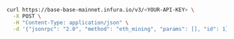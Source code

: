
<Tabs>
  <TabItem value="cURL">

```bash
curl https://base-base-mainnet.infura.io/v3/<YOUR-API-KEY> \
  -X POST \
  -H "Content-Type: application/json" \
  -d '{"jsonrpc": "2.0", "method": "eth_mining", "params": [], "id": 1}'
```

  </TabItem>
</Tabs>
